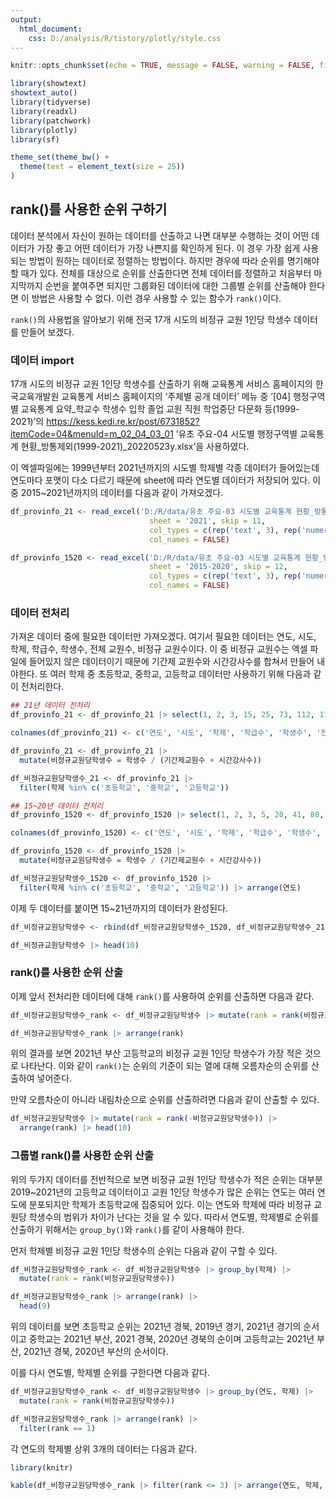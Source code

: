 ```yaml
---
output:
  html_document:
    css: D:/analysis/R/tistory/plotly/style.css
---
```


```r
knitr::opts_chunk$set(echo = TRUE, message = FALSE, warning = FALSE, fig.width = 6.5)

library(showtext)
showtext_auto()
library(tidyverse)
library(readxl)
library(patchwork)
library(plotly)
library(sf)

theme_set(theme_bw() +
  theme(text = element_text(size = 25))
)

```

## rank()를 사용한 순위 구하기

데이터 분석에서 자신이 원하는 데이터를 산출하고 나면 대부분 수행하는 것이 어떤 데이터가 가장 좋고 어떤 데이터가 가장 나쁜지를 확인하게 된다. 이 경우 가장 쉽게 사용되는 방법이 원하는 데이터로 정렬하는 방법이다. 하지만 경우에 따라 순위를 명기해야 할 때가 있다. 전체를 대상으로 순위를 산출한다면 전체 데이터를 정렬하고 처음부터 마지막까지 순번을 붙여주면 되지만 그룹화된 데이터에 대한 그룹별 순위를 산출해야 한다면 이 방법은 사용할 수 없다. 이런 경우 사용할 수 있는 함수가 `rank()`이다. 

`rank()`의 사용법을 알아보기 위해 전국 17개 시도의 비정규 교원 1인당 학생수 데이터를 만들어 보겠다. 

### 데이터 import

17개 시도의 비정규 교원 1인당 학생수를 산출하기 위해 교육통계 서비스 홈페이지의 한국교육개발원 교육통계 서비스 홈페이지의 '주제별 공개 데이터' 메뉴 중 '[04] 행정구역별 교육통계 요약_학교수 학생수 입학 졸업 교원 직원 학업중단 다문화 등(1999-2021)'의 <https://kess.kedi.re.kr/post/6731852?itemCode=04&menuId=m_02_04_03_01> '유초 주요-04 시도별 행정구역별 교육통계 현황_방통제외(1999-2021)_20220523y.xlsx'을 사용하였다.  

이 엑셀파일에는 1999년부터 2021년까지의 시도별 학제별 각종 데이터가 들어있는데 연도마다 포맷이 다소 다르기 때문에 sheet에 따라 연도별 데이터가 저장되어 있다. 이 중 2015~2021년까지의 데이터를 다음과 같이 가져오겠다. 

```r
df_provinfo_21 <- read_excel('D:/R/data/유초 주요-03 시도별 교육통계 현황_방통포함(1999-2021)_20220523y.xlsx', 
                               sheet = '2021', skip = 11,
                               col_types = c(rep('text', 3), rep('numeric', 170)), 
                               col_names = FALSE)

df_provinfo_1520 <- read_excel('D:/R/data/유초 주요-03 시도별 교육통계 현황_방통포함(1999-2021)_20220523y.xlsx', 
                               sheet = '2015-2020', skip = 12,
                               col_types = c(rep('text', 3), rep('numeric', 138)), 
                               col_names = FALSE)

```


### 데이터 전처리

가져온 데이터 중에 필요한 데이터만 가져오겠다. 여기서 필요한 데이터는 연도, 시도, 학제, 학급수, 학생수, 전체 교원수, 비정규 교원수이다. 이 중 비정규 교원수는 엑셀 파일에 들어있지 않은 데이터이기 때문에 기간제 교원수와 시간강사수를 합쳐서 만들어 내야한다. 또 여러 학제 중 초등학교, 중학교, 고등학교 데이터만 사용하기 위해 다음과 같이 전처리한다. 

```r
## 21년 데이터 전처리
df_provinfo_21 <- df_provinfo_21 |> select(1, 2, 3, 15, 25, 73, 112, 115)

colnames(df_provinfo_21) <- c('연도', '시도', '학제', '학급수', '학생수', '전체교원수', '기간제교원수', '시간강사수')

df_provinfo_21 <- df_provinfo_21 |> 
  mutate(비정규교원당학생수 = 학생수 / (기간제교원수 + 시간강사수))

df_비정규교원당학생수_21 <- df_provinfo_21 |> 
  filter(학제 %in% c('초등학교', '중학교', '고등학교'))

## 15~20년 데이터 전처리
df_provinfo_1520 <- df_provinfo_1520 |> select(1, 2, 3, 5, 20, 41, 80, 83)

colnames(df_provinfo_1520) <- c('연도', '시도', '학제', '학급수', '학생수', '전체교원수', '기간제교원수', '시간강사수')

df_provinfo_1520 <- df_provinfo_1520 |> 
  mutate(비정규교원당학생수 = 학생수 / (기간제교원수 + 시간강사수))

df_비정규교원당학생수_1520 <- df_provinfo_1520 |> 
  filter(학제 %in% c('초등학교', '중학교', '고등학교')) |> arrange(연도)

```

이제 두 데이터를 붙이면 15~21년까지의 데이터가 완성된다. 

```r
df_비정규교원당학생수 <- rbind(df_비정규교원당학생수_1520, df_비정규교원당학생수_21)

df_비정규교원당학생수 |> head(10)
```

### rank()를 사용한 순위 산출

이제 앞서 전처리한 데이터에 대해 `rank()`를 사용하여 순위를 산출하면 다음과 같다.

```r
df_비정규교원당학생수_rank <- df_비정규교원당학생수 |> mutate(rank = rank(비정규교원당학생수))

df_비정규교원당학생수_rank |> arrange(rank)
```

위의 결과를 보면 2021년 부산 고등학교의 비정규 교원 1인당 학생수가 가장 적은 것으로 나타난다. 이와 같이 `rank()`는 순위의 기준이 되는 열에 대해 오름차순의 순위를 산출하여 넣어준다. 

만약 오름차순이 아니라 내림차순으로 순위를 산출하려면 다음과 같이 산출할 수 있다. 

```r
df_비정규교원당학생수 |> mutate(rank = rank(-비정규교원당학생수)) |> 
  arrange(rank) |> head(10)

```

### 그룹별 rank()를 사용한 순위 산출

위의 두가지 데이터를 전반적으로 보면 비정규 교원 1인당 학생수가 적은 순위는 대부분 2019~2021년의 고등학교 데이터이고 교원 1인당 학생수가 많은 순위는 연도는 여러 연도에 분포되지만 학제가 초등학교에 집중되어 있다. 이는 연도와 학제에 따라 비정규 교원당 학생수의 범위가 차이가 난다는 것을 알 수 있다. 따라서 연도별, 학제별로 순위를 산출하기 위해서는 `group_by()`와 `rank()`를 같이 사용해야 한다. 

먼저 학제별 비정규 교원 1인당 학생수의 순위는 다음과 같이 구할 수 있다. 

```r
df_비정규교원당학생수_rank <- df_비정규교원당학생수 |> group_by(학제) |>
  mutate(rank = rank(비정규교원당학생수))

df_비정규교원당학생수_rank |> arrange(rank) |>
  head(9)
```

위의 데이터를 보면 초등학교 순위는 2021년 경북, 2019년 경기, 2021년 경기의 순서이고 중학교는 2021년 부산, 2021 경북, 2020년 경북의 순이며 고등학교는 2021년 부산, 2021년 경북, 2020년 부산의 순서이다. 

이를 다시 연도별, 학제별 순위를 구한다면 다음과 같다. 

```r
df_비정규교원당학생수_rank <- df_비정규교원당학생수 |> group_by(연도, 학제) |>
  mutate(rank = rank(비정규교원당학생수))

df_비정규교원당학생수_rank |> arrange(rank) |>
  filter(rank == 1)
```

각 연도의 학제별 상위 3개의 데이터는 다음과 같다. 

```r
library(knitr)

kable(df_비정규교원당학생수_rank |> filter(rank <= 3) |> arrange(연도, 학제, rank), digits = 2)
```














